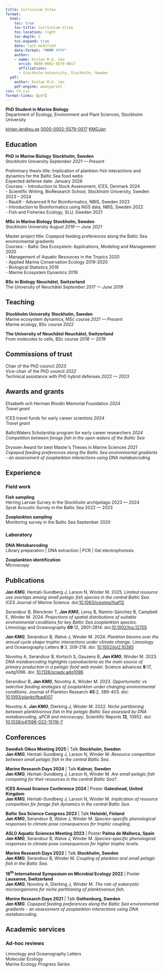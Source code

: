 ```yaml
---
title: Curriculum Vitae
format: 
  html:
    toc: true
    toc-title: Curriculum Vitae
    toc-location: right
    toc-depth: 2
    toc-expand: true
    date: last-modified
    date-format: "MMMM YYYY"
    author:
    - name: Kinlan M.G. Jan
      orcid: 0000-0002-5579-0017
      affiliations:
      - Stockholm University, Stockholm, Sweden
  pdf:
    author: Kinlan M.G. Jan
    pdf-engine: weasyprint
css: CV.css
format-links: [pdf]
---
```



::: {.print-only .contact-block}
**PhD Student in Marine Biology** <br>
Department of Ecology, Environment and Plant Sciences, Stockholm University

[kinlan.jan@su.se](mailto:kinlan.jan@su.se){.email}
[0000-0002-5579-0017](https://orcid.org/0000-0002-5579-0017){.orcid}
[KMGJan](https://github.com/KMGJan){.github}
:::


## Education 

[[[**PhD**]{.educationtitle} **in Marine Biology**]{.edu} [**Stockholm, Sweden**]{.cvlocation}]{.cvcontainer} <br>
[Stockholm University [*September 2021 --- Present*]{.cvdate}]{.cvcontainer}

[Preliminary thesis title:]{.subedu} [Implication of plankton-fish interactions and dynamics for the Baltic Sea food webs]{.course}
<br>
[Expected defense date:]{.subedu} [January 2026]{.course}
<br>
[[Courses:]{.subedu}
[- Introduction to Stock Assessment, ICES, Denmark]{.courseList1} [2024]{.coursedate} <br>
[- Scientific Writing, BioResearch School, Stockholm University, Sweden]{.courseList} [2023 -- 2024]{.coursedate} <br>
[- RaukR - Advanced R for Bioinformatics, NBIS, Sweden]{.courseList} [2023]{.coursedate} <br>
[- Introduction to Bioinformatics using NGS data, NBIS, Sweden]{.courseList} [2022]{.coursedate} <br>
[- Fish and Fisheries Ecology, SLU, Sweden]{.courseList} [2021]{.coursedate}]{.no-print}

[[[**MSc**]{.educationtitle} **in Marine Biology**]{.edu} [**Stockholm, Sweden**]{.cvlocation}]{.cvcontainer} <br>
[Stockholm University [*August 2019 --- June 2021*]{.cvdate}]{.cvcontainer}

[Master project title:]{.subedu} [Copepod feeding preferences along the Baltic Sea environmental gradients]{.course}
<br>
[[Courses:]{.subedu}
[- Baltic Sea Ecosystem: Applications, Modeling and Management]{.courseList1} [2020]{.coursedate} <br>
[- Management of Aquatic Resources in the Tropics]{.courseList} [2020]{.coursedate} <br>
[- Applied Marine Conservation Ecology]{.courseList} [2019-2020]{.coursedate} <br>
[- Biological Statistics]{.courseList} [2019]{.coursedate} <br>
[- Marine Ecosystem Dynamics]{.courseList} [2019]{.coursedate} ]{.no-print}

[[[**BSc**]{.educationtitle} **in Biology**]{.edu} [**Neuchâtel, Switzerland**]{.cvlocation}]{.cvcontainer} <br>
[The University of Neuchâtel [*September 2017 --- June 2019*]{.cvdate}]{.cvcontainer}


## Teaching

[**Stockholm University** [**Stockholm, Sweden**]{.cvlocation}]{.cvcontainer} <br>
[Marine ecosystem dynamics, [MSc]{.educationtitle} course]{.edu} [*2021 --- Present*]{.cvdate} <br>
[Marine ecology, [BSc]{.educationtitle} course]{.edu} [*2022*]{.cvdate}

[**The University of Neuchâtel** [**Neuchâtel, Switzerland**]{.cvlocation}]{.cvcontainer} <br> [From molecules to cells, [BSc]{.educationtitle} course]{.edu} [*2018 --- 2019*]{.cvdate}


## Commissions of trust

[Chair of the [PhD]{.educationtitle} council]{.edu} [*2023*]{.cvdate} <br>
[Vice-chair of the [PhD]{.educationtitle} council]{.edu} [*2022*]{.cvdate} <br>
[Technical assistance with [PhD]{.educationtitle} hybrid defenses]{.edu} [*2022 --- 2023*]{.cvdate}


## Awards and grants

Elisabeth och Herman Rhodin Memorial Foundation [*2024*]{.cvdate} <br> [*Travel grant*]{.edu}

ICES travel funds for early career scientists [*2024*]{.cvdate} <br> [*Travel grant*]{.edu}

BalticWaters Scholarship program for early career researchers [*2024*]{.cvdate} <br> [*Competition between forage fish in the open waters of the Baltic Sea*]{.edu}

Dryssen Award for best Master's Theses in Marine Sciences [*2021*]{.cvdate} <br> [*Copepod feeding preferences along the Baltic Sea environmental gradients - an assessment of zooplankton interactions using DNA metabarcoding*]{.edu}


## Experience

### Field work

**Fish sampling** <br>
[Herring Larvae Survey in the Stockholm archipelago]{.edu} [2023 --- 2024]{.cvdate} <br>
[Sprat Acoustic Survey in the Baltic Sea]{.edu} [2022 --- 2023]{.cvdate}

**Zooplankton sampling** <br>
[Monitoring survey in the Baltic Sea]{.edu} [September 2020]{.cvdate}

### Laboratory

**DNA Metabarcoding** <br>
[Library preparation | DNA extraction | PCR | Gel electrophoresis]{.pubtitle}

**Zooplankton identification** <br>
[Microscopy]{.pubtitle}


## Publications

***Jan KMG***, Hentati-Sundberg J, Larson N, Winder M. 2025. [*Limited resource use overlaps among small pelagic fish species in the central Baltic Sea*]{.pubtitle}. ICES Journal of Marine Science. doi:[10.1093/icesjms/fsaf12](https://doi.org/10.1093/icesjms/fsaf12){.doi target=_blank}

Serandour B, Blenckner T, ***Jan KMG***, Leroy B, Ramiro-Sánchez B, Campbell E, Winder M. 2024. [*Projections of spatial distributions of suitable environmental conditions for key Baltic Sea zooplankton species*]{.pubtitle}. Limnology and Oceanography **69**:12, 2801-2814. doi:[10.1002/lno.12705](https://doi.org/10.1002/lno.12705){.doi target=_blank}

***Jan KMG***, Serandour B, Walve J, Winder M. 2024. [*Plankton blooms over the annual cycle shape trophic interactions under climate change*]{.pubtitle}. Limnology and Oceanography Letters **9**:3, 209-218. doi: [10.1002/lol2.10385](https://doi.org/10.1002/lol2.10385){.doi target=_blank}

Novotny A, Serandour B, Kortsch S, Gauzens B, ***Jan KMG***, Winder M. 2023. [*DNA metabarcoding highlights cyanobacteria as the main source of primary production in a pelagic food web model*]{.pubtitle}. Science advances **9**:17, eadg1096. doi: [10.1126/sciadv.adg1096](https://doi.org/10.1126/sciadv.adg1096){.doi target=_blank}

Serandour B, ***Jan KMG***, Novotny A, Winder M. 2023. [*Opportunisitic vs selective feeding strategies of zooplankton under changing environmental conditions*]{.pubtitle}. Journal of Plankton Research **45**:2, 389-403. doi: [10.1093/plankt/fbad007](https://doi.org/10.1093/plankt/fbad007){.doi target=_blank}

Novotny A, ***Jan KMG***, Dierking J, Winder M. 2022. [*Niche partitioning between planktivorous fish in the pelagic Baltic Sea assessed by DNA metabarcoding, qPCR and microscopy*]{.pubtitle}. Scientific Reports **12**, 10952. doi: [10.1038/s41598-022-15116-7](https://doi.org/10.1038/s41598-022-15116-7){.doi target=_blank}


## Conferences

[**Swedish Oikos Meeting 2025** | Talk [**Stockholm, Sweden**]{.cvlocation}]{.cvcontainer} <br>
***Jan KMG***, Hentati-Sundberg J, Larson N, Winder M. [*Resource competition between small pelagic fish in the central Baltic Sea*]{.pubtitle}.

[**Marine Research Days 2024** | Talk [**Kalmar, Sweden**]{.cvlocation}]{.cvcontainer} <br>
***Jan KMG***, Hentati-Sundberg J, Larson N, Winder M. [*Are small pelagic fish competing for their resources in the central Baltic Sea?*]{.pubtitle}.

[**ICES Annual Science Conference 2024** | Poster [**Gateshead, United Kingdom**]{.cvlocation}]{.cvcontainer} <br>
***Jan KMG***, Hentati-Sundberg J, Larson N, Winder M. [*Implication of resource competition for forage fish dynamics in the central Baltic Sea*]{.pubtitle}.

[**Baltic Sea Science Congress 2023** | Talk [**Helsinki, Finland**]{.cvlocation}]{.cvcontainer} <br>
***Jan KMG***, Serandour B, Walve J, Winder M. [*Species-specific phenological responses to climate pose consequences for trophic coupling*]{.pubtitle}.

[**ASLO Aquatic Sciences Meeting 2023** | Poster [**Palma de Mallorca, Spain**]{.cvlocation}]{.cvcontainer} <br>
***Jan KMG***, Serandour B, Walve J, Winder M. [*Species-specific phenological responses to climate pose consequences for higher trophic levels*]{.pubtitle}.

[**Marine Research Days 2022** | Talk [**Stockholm, Sweden**]{.cvlocation}]{.cvcontainer} <br>
***Jan KMG***, Serandour B, Winder M. [*Coupling of plankton and small pelagic fish in the Baltic Sea*]{.pubtitle}.

[**18^th^ International Symposium on Microbial Ecology 2022** | Poster [**Lausanne, Switzerland**]{.cvlocation}]{.cvcontainer} <br>
***Jan KMG***, Novotny A, Dierking J, Winder M. [*The role of eukaryotic microorganisms for niche partitioning of planktivorous fish*]{.pubtitle}.

[**Marine Research Days 2021** | Talk [**Gothenburg, Sweden**]{.cvlocation}]{.cvcontainer} <br>
***Jan KMG***. [*Copepod feeding preferences along the Baltic Sea environmental gradients - an assessment of zooplankton interactions using DNA metabarcoding*]{.pubtitle}.

## Academic services

### Ad-hoc reviews

[Limnology and Oceanography Letters]{.pubtitle} <br>
[Molecular Ecology]{.pubtitle} <br>
[Marine Ecology Progress Series]{.pubtitle}